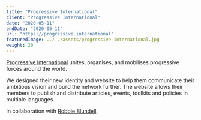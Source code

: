 ```yaml
---
title: "Progressive International"
client: "Progressive International"
date: "2020-05-11"
endDate: "2020-05-11"
url: "https://progressive.international"
featuredImage: ../../assets/progressive-international.jpg
weight: 20
---
```


[Progressive International](https://progressive.international/) unites, organises, and mobilises progressive forces around the world.

We designed their new identity and website to help them communicate their ambitious vision and build the network further. The website allows their members to publish and distribute articles, events, toolkits and policies in multiple languages.

In collaboration with [Robbie Blundell](http://r-b.site/).
